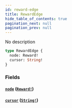 ```yaml
---
id: reward-edge
title: RewardEdge
hide_table_of_contents: true
pagination_next: null
pagination_prev: null
---
```



No description

```graphql
type RewardEdge {
  node: Reward!
  cursor: String!
}
```


### Fields

#### [`node`](#) ([`Reward!`](/docs/testnet/graphql/objects/reward))




#### [`cursor`](#) ([`String!`](/docs/testnet/graphql/scalars/string))







